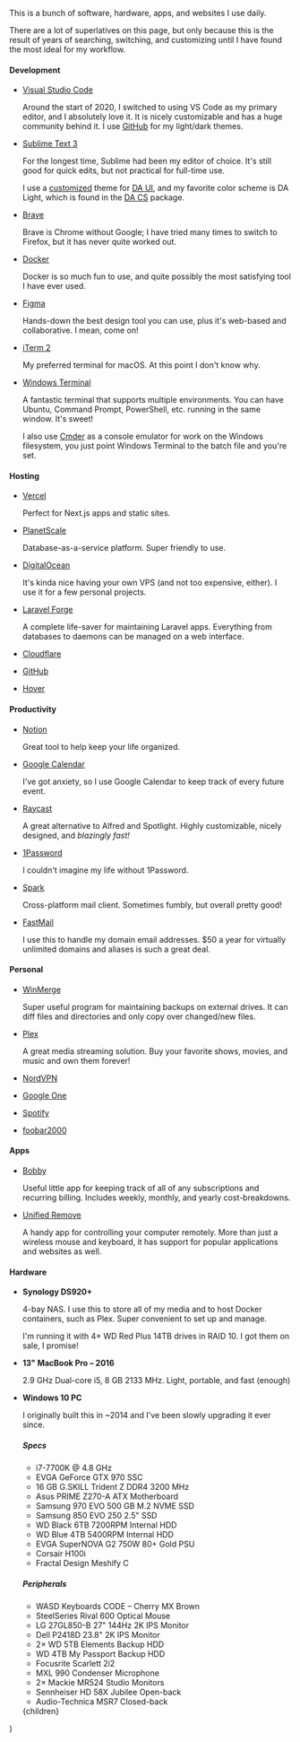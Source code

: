 
This is a bunch of software, hardware, apps, and websites I use daily.

There are a lot of superlatives on this page, but only because this is the result of years of searching, switching, and customizing until I have found the most ideal for my workflow.

#### Development

- [Visual Studio Code](https://code.visualstudio.com)

  Around the start of 2020, I switched to using VS Code as my primary editor, and I absolutely love it. It is nicely customizable and has a huge community behind it. I use [GitHub](https://marketplace.visualstudio.com/items?itemName=GitHub.github-vscode-theme) for my light/dark themes.

- [Sublime Text 3](https://sublimetext.com)

  For the longest time, Sublime had been my editor of choice. It's still good for quick edits, but not practical for full-time use.

  I use a [customized](https://gist.github.com/zaknesler/436c4d7e6c607321e2a56de9e28795e8) theme for [DA UI](https://github.com/Krypto/sublime-da-ui), and my favorite color scheme is DA Light, which is found in the [DA CS](https://github.com/Krypto/sublime-da-cs) package.

- [Brave](https://brave.com)

  Brave is Chrome without Google; I have tried many times to switch to Firefox, but it has never quite worked out.

- [Docker](https://docker.com)

  Docker is so much fun to use, and quite possibly the most satisfying tool I have ever used.

- [Figma](https://figma.com)

  Hands-down the best design tool you can use, plus it's web-based and collaborative. I mean, come on!

- [iTerm 2](https://iterm2.com)

  My preferred terminal for macOS. At this point I don't know why.

- [Windows Terminal](https://microsoft.com/en-us/p/windows-terminal/9n0dx20hk701)

  A fantastic terminal that supports multiple environments. You can have Ubuntu, Command Prompt, PowerShell, etc. running in the same window. It's sweet!

  I also use [Cmder](https://cmder.net) as a console emulator for work on the Windows filesystem, you just point Windows Terminal to the batch file and you're set.

#### Hosting

- [Vercel](https://vercel.com)

  Perfect for Next.js apps and static sites.

- [PlanetScale](https://planetscale.com)

  Database-as-a-service platform. Super friendly to use.

- [DigitalOcean](https://digitalocean.com/?refcode=704e28ee95b8)

  It's kinda nice having your own VPS (and not too expensive, either). I use it for a few personal projects.

- [Laravel Forge](https://forge.laravel.com)

  A complete life-saver for maintaining Laravel apps. Everything from databases to daemons can be managed on a web interface.

- [Cloudflare](https://cloudflare.com)
- [GitHub](https://github.com)
- [Hover](https://hover.com)


#### Productivity

- [Notion](https://notion.so)

  Great tool to help keep your life organized.

- [Google Calendar](https://calendar.google.com)

  I've got anxiety, so I use Google Calendar to keep track of every future event.

- [Raycast](https://raycast.com)

  A great alternative to Alfred and Spotlight. Highly customizable, nicely designed, and *blazingly fast!*

- [1Password](https://1password.com)

  I couldn't imagine my life without 1Password.

- [Spark](https://sparkmailapp.com)

  Cross-platform mail client. Sometimes fumbly, but overall pretty good!

- [FastMail](https://fastmail.com)

  I use this to handle my domain email addresses. $50 a year for virtually unlimited domains and aliases is such a great deal.

#### Personal

- [WinMerge](https://winmerge.org)

  Super useful program for maintaining backups on external drives. It can diff files and directories and only copy over changed/new files.

- [Plex](https://plex.tv)

  A great media streaming solution. Buy your favorite shows, movies, and music and own them forever!

- [NordVPN](https://nordvpn.com)
- [Google One](https://one.google.com)
- [Spotify](https://spotify.com)
- [foobar2000](https://foobar2000.com)


#### Apps

- [Bobby](https://bobbyapp.co)

  Useful little app for keeping track of all of any subscriptions and recurring billing. Includes weekly, monthly, and yearly cost-breakdowns.

- [Unified Remove](https://unifiedremote.com)

  A handy app for controlling your computer remotely. More than just a wireless mouse and keyboard, it has support for popular applications and websites as well.

#### Hardware

- **Synology DS920+**

  4-bay NAS. I use this to store all of my media and to host Docker containers, such as Plex. Super convenient to set up and manage.

  I'm running it with 4× WD Red Plus 14TB drives in RAID 10. I got them on sale, I promise!

- **13" MacBook Pro &ndash; 2016**

  2.9 GHz Dual-core i5, 8 GB 2133 MHz. Light, portable, and fast (enough)

- **Windows 10 PC**

  I originally built this in ~2014 and I've been slowly upgrading it ever since.

  ##### Specs

  - i7-7700K @ 4.8 GHz
  - EVGA GeForce GTX 970 SSC
  - 16 GB G.SKILL Trident Z DDR4 3200 MHz
  - Asus PRIME Z270-A ATX Motherboard
  - Samsung 970 EVO 500 GB M.2 NVME SSD
  - Samsung 850 EVO 250 2.5" SSD
  - WD Black 6TB 7200RPM Internal HDD
  - WD Blue 4TB 5400RPM Internal HDD
  - EVGA SuperNOVA G2 750W 80+ Gold PSU
  - Corsair H100i
  - Fractal Design Meshify C

  ##### Peripherals

  - WASD Keyboards CODE &ndash; Cherry MX Brown
  - SteelSeries Rival 600 Optical Mouse
  - LG 27GL850-B 27" 144Hz 2K IPS Monitor
  - Dell P2418D 23.8" 2K IPS Monitor
  - 2× WD 5TB Elements Backup HDD
  - WD 4TB My Passport Backup HDD
  - Focusrite Scarlett 2i2
  - MXL 990 Condenser Microphone
  - 2× Mackie MR524 Studio Monitors
  - Sennheiser HD 58X Jubilee Open-back
  - Audio-Technica MSR7 Closed-back

  <Content title="Uses">
    <div className="prose dark:prose-dark">{children}</div>
  </Content>
)

